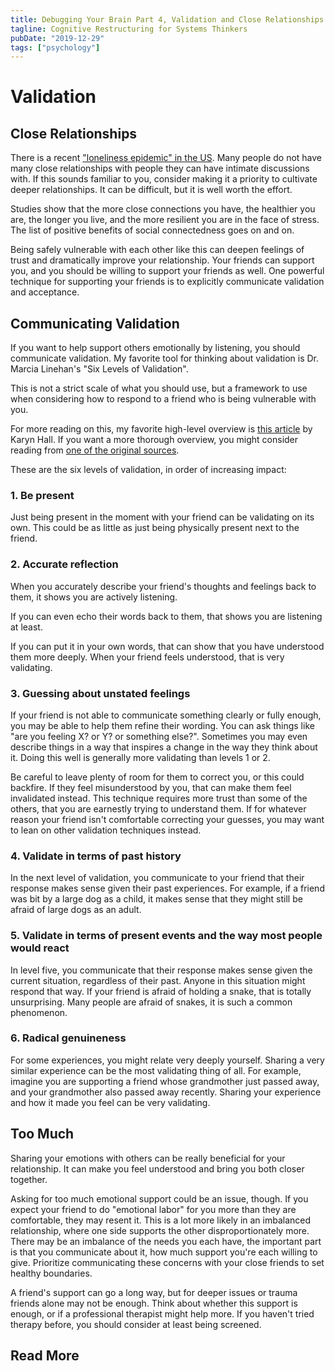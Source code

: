 ```yaml
---
title: Debugging Your Brain Part 4, Validation and Close Relationships
tagline: Cognitive Restructuring for Systems Thinkers
pubDate: "2019-12-29"
tags: ["psychology"]
---
```



<DYBPrecursor />

# Validation

## Close Relationships

There is a recent ["loneliness epidemic" in the US](https://www.cigna.com/newsroom/news-releases/2018/new-cigna-study-reveals-loneliness-at-epidemic-levels-in-america). Many people do not have many close relationships with people they can have intimate discussions with. If this sounds familiar to you, consider making it a priority to cultivate deeper relationships. It can be difficult, but it is well worth the effort.

Studies show that the more close connections you have, the healthier you are, the longer you live, and the more resilient you are in the face of stress. The list of positive benefits of social connectedness goes on and on.

Being safely vulnerable with each other like this can deepen feelings of trust and dramatically improve your relationship. Your friends can support you, and you should be willing to support your friends as well. One powerful technique for supporting your friends is to explicitly communicate validation and acceptance.

## Communicating Validation

If you want to help support others emotionally by listening, you should communicate validation. My favorite tool for thinking about validation is Dr. Marcia Linehan's "Six Levels of Validation".

This is not a strict scale of what you should use, but a framework to use when considering how to respond to a friend who is being vulnerable with you.

For more reading on this, my favorite high-level overview is [this article](https://www.psychologytoday.com/us/blog/pieces-mind/201204/understanding-validation-way-communicate-acceptance) by Karyn Hall. If you want a more thorough overview, you might consider reading from [one of the original sources](https://www.researchgate.net/publication/232561580_Validation_and_psychotherapy).

These are the six levels of validation, in order of increasing impact:

### 1. Be present

Just being present in the moment with your friend can be validating on its own. This could be as little as just being physically present next to the friend.

### 2. Accurate reflection

When you accurately describe your friend's thoughts and feelings back to them, it shows you are actively listening.

If you can even echo their words back to them, that shows you are listening at least.

If you can put it in your own words, that can show that you have understood them more deeply. When your friend feels understood, that is very validating.

### 3. Guessing about unstated feelings

If your friend is not able to communicate something clearly or fully enough, you may be able to help them refine their wording. You can ask things like "are you feeling X? or Y? or something else?". Sometimes you may even describe things in a way that inspires a change in the way they think about it. Doing this well is generally more validating than levels 1 or 2.

Be careful to leave plenty of room for them to correct you, or this could backfire. If they feel misunderstood by you, that can make them feel invalidated instead. This technique requires more trust than some of the others, that you are earnestly trying to understand them. If for whatever reason your friend isn't comfortable correcting your guesses, you may want to lean on other validation techniques instead.

### 4. Validate in terms of past history

In the next level of validation, you communicate to your friend that their response makes sense given their past experiences. For example, if a friend was bit by a large dog as a child, it makes sense that they might still be afraid of large dogs as an adult.

### 5. Validate in terms of present events and the way most people would react

In level five, you communicate that their response makes sense given the current situation, regardless of their past. Anyone in this situation might respond that way. If your friend is afraid of holding a snake, that is totally unsurprising. Many people are afraid of snakes, it is such a common phenomenon.

### 6. Radical genuineness

For some experiences, you might relate very deeply yourself. Sharing a very similar experience can be the most validating thing of all. For example, imagine you are supporting a friend whose grandmother just passed away, and your grandmother also passed away recently. Sharing your experience and how it made you feel can be very validating.

## Too Much

Sharing your emotions with others can be really beneficial for your relationship. It can make you feel understood and bring you both closer together.

Asking for too much emotional support could be an issue, though. If you expect your friend to do "emotional labor" for you more than they are comfortable, they may resent it. This is a lot more likely in an imbalanced relationship, where one side supports the other disproportionately more. There may be an imbalance of the needs you each have, the important part is that you communicate about it, how much support you're each willing to give. Prioritize communicating these concerns with your close friends to set healthy boundaries.

A friend's support can go a long way, but for deeper issues or trauma friends alone may not be enough. Think about whether this support is enough, or if a professional therapist might help more. If you haven't tried therapy before, you should consider at least being screened.

## Read More

<DYBTOC />
